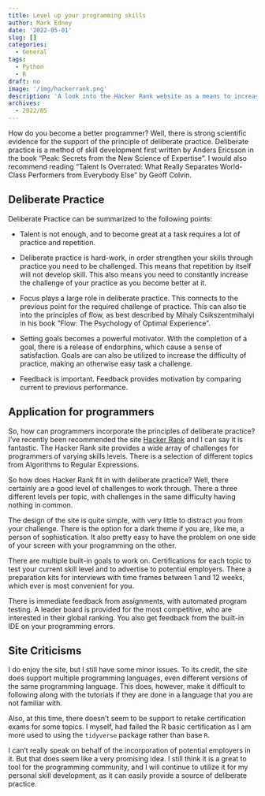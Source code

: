 ```yaml
---
title: Level up your programming skills
author: Mark Edney
date: '2022-05-01'
slug: []
categories:
  - General
tags:
  - Python
  - R
draft: no
image: '/img/hackerrank.png'
description: 'A look into the Hacker Rank website as a means to increase ones programming skills.'
archives:
  - 2022/05
---
```


How do you become a better programmer? Well, there is strong scientific evidence for the support of the principle of deliberate practice. Deliberate practice is a method of skill development first written by Anders Ericsson in the book "Peak: Secrets from the New Science of Expertise". I would also recommend reading "Talent Is Overrated: What Really Separates World-Class Performers from Everybody Else" by Geoff Colvin.

## Deliberate Practice

Deliberate Practice can be summarized to the following points:

* Talent is not enough, and to become great at a task requires a lot of practice and repetition.

* Deliberate practice is hard-work, in order strengthen your skills through practice you need to be challenged. This means that repetition by itself will not develop skill. This also means you need to constantly increase the challenge of your practice as you become better at it. 

* Focus plays a large role in deliberate practice. This connects to the previous point for the required challenge of practice. This can also tie into the principles of flow, as best described by Mihaly Csikszentmihalyi in his book "Flow: The Psychology of Optimal Experience".

* Setting goals becomes a powerful motivator. With the completion of a goal, there is a release of endorphins, which cause a sense of satisfaction. Goals are can also be utilized to increase the difficulty of practice, making an otherwise easy task a challenge.

* Feedback is important. Feedback provides motivation by comparing current to previous performance. 

## Application for programmers

So, how can programmers incorporate the principles of deliberate practice? I've recently been recommended the site [Hacker Rank](https://www.hackerrank.com) and I can say it is fantastic.
The Hacker Rank site provides a wide array of challenges for programmers of varying skills levels. There is a selection of different topics from Algorithms to Regular Expressions.

So how does Hacker Rank fit in with deliberate practice? Well, there certainly are a good level of challenges to work through. There a three different levels per topic, with challenges in the same difficulty having nothing in common. 

The design of the site is quite simple, with very little to distract you from your challenge. There is the option for a dark theme if you are, like me, a person of sophistication. It also pretty easy to have the problem on one side of your screen with your programming on the other.

There are multiple built-in goals to work on. Certifications for each topic to test your current skill level and to advertise to potential employers. There a preparation kits for interviews with time frames between 1 and 12 weeks, which ever is most convenient for you.

There is immediate feedback from assignments, with automated program testing. A leader board is provided for the most competitive, who are interested in their global ranking. You also get feedback from the built-in IDE on your programming errors. 

## Site Criticisms

I do enjoy the site, but I still have some minor issues. To its credit, the site does support multiple programming languages, even different versions of the same programming language. This does, however, make it difficult to following along with the tutorials if they are done in a language that you are not familiar with. 

Also, at this time, there doesn't seem to be support to retake certification exams for some topics. I myself, had failed the R basic certification as I am more used to using the `tidyverse` package rather than base `R`. 

I can't really speak on behalf of the incorporation of potential employers in it. But that does seem like a very promising idea. I still think it is a great to tool for the programming community, and I will continue to utilize it for my personal skill development, as it can easily provide a source of deliberate practice.  
